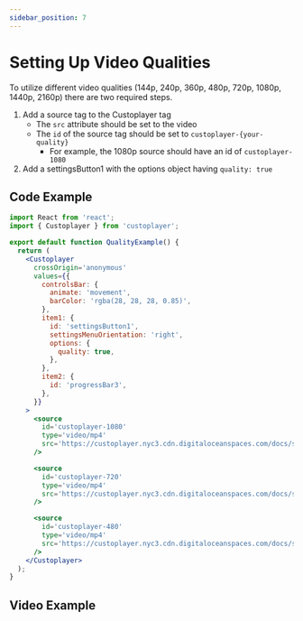 ```yaml
---
sidebar_position: 7
---
```



# Setting Up Video Qualities

To utilize different video qualities (144p, 240p, 360p, 480p, 720p, 1080p, 1440p, 2160p) there are two required steps.

1. Add a source tag to the Custoplayer tag
   - The `src` attribute should be set to the video
   - The `id` of the source tag should be set to `custoplayer-{your-quality}`
     - For example, the 1080p source should have an id of `custoplayer-1080`
2. Add a settingsButton1 with the options object having `quality: true`

## Code Example

```jsx
import React from 'react';
import { Custoplayer } from 'custoplayer';

export default function QualityExample() {
  return (
    <Custoplayer
      crossOrigin='anonymous'
      values={{
        controlsBar: {
          animate: 'movement',
          barColor: 'rgba(28, 28, 28, 0.85)',
        },
        item1: {
          id: 'settingsButton1',
          settingsMenuOrientation: 'right',
          options: {
            quality: true,
          },
        },
        item2: {
          id: 'progressBar3',
        },
      }}
    >
      <source
        id='custoplayer-1080'
        type='video/mp4'
        src='https://custoplayer.nyc3.cdn.digitaloceanspaces.com/docs/setting-up-video-qualities/custoplayer-demo-1080.mp4'
      />

      <source
        id='custoplayer-720'
        type='video/mp4'
        src='https://custoplayer.nyc3.cdn.digitaloceanspaces.com/docs/setting-up-video-qualities/custoplayer-demo-720.mp4'
      />

      <source
        id='custoplayer-480'
        type='video/mp4'
        src='https://custoplayer.nyc3.cdn.digitaloceanspaces.com/docs/setting-up-video-qualities/custoplayer-demo-480.mp4'
      />
    </Custoplayer>
  );
}
```

## Video Example

<QualityExample />
